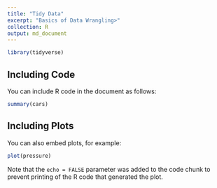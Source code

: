 ```yaml
---
title: "Tidy Data"
excerpt: "Basics of Data Wrangling>"
collection: R
output: md_document
---
```


```r
library(tidyverse)
```

## Including Code

You can include R code in the document as follows:

```r
summary(cars)
```

## Including Plots

You can also embed plots, for example:

```r
plot(pressure)
```

Note that the `echo = FALSE` parameter was added to the code chunk to prevent printing of the R code that generated the plot.
